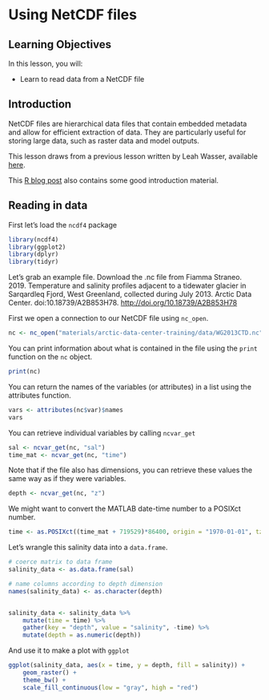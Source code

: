 # Using NetCDF files

## Learning Objectives

In this lesson, you will:

- Learn to read data from a NetCDF file

## Introduction

NetCDF files are hierarchical data files that contain embedded metadata and allow for efficient extraction of data. They are particularly useful for storing large data, such as raster data and model outputs.

This lesson draws from a previous lesson written by Leah Wasser, available [here](https://nceas.github.io/oss-lessons/spatial-data-gis-law/4-tues-spatial-analysis-in-r.html).

This [R blog post](https://www.r-bloggers.com/a-netcdf-4-in-r-cheatsheet/) also contains some good introduction material.

## Reading in data

First let's load the `ncdf4` package

```r
library(ncdf4)
library(ggplot2)
library(dplyr)
library(tidyr)
```

Let's grab an example file. Download the .nc file from Fiamma Straneo. 2019. Temperature and salinity profiles adjacent to a tidewater glacier in Sarqardleq Fjord, West Greenland, collected during July 2013. Arctic Data Center. doi:10.18739/A2B853H78. [http://doi.org/10.18739/A2B853H78](http://doi.org/10.18739/A2B853H78)

First we open a connection to our NetCDF file using `nc_open`.

```r
nc <- nc_open("materials/arctic-data-center-training/data/WG2013CTD.nc")
```

You can print information about what is contained in the file using the `print` function on the `nc` object.

```r
print(nc)
```

You can return the names of the variables (or attributes) in a list using the attributes function.

```r
vars <- attributes(nc$var)$names
vars
```


You can retrieve individual variables by calling `ncvar_get`

```r
sal <- ncvar_get(nc, "sal")
time_mat <- ncvar_get(nc, "time")
```

Note that if the file also has dimensions, you can retrieve these values the same way as if they were variables.

```r
depth <- ncvar_get(nc, "z")
```

We might want to convert the MATLAB date-time number to a POSIXct number.

```r
time <- as.POSIXct((time_mat + 719529)*86400, origin = "1970-01-01", tz = "UTC")
```

Let's wrangle this salinity data into a `data.frame`.

```r
# coerce matrix to data frame
salinity_data <- as.data.frame(sal) 

# name columns according to depth dimension
names(salinity_data) <- as.character(depth) 


salinity_data <- salinity_data %>% 
    mutate(time = time) %>% 
    gather(key = "depth", value = "salinity", -time) %>% 
    mutate(depth = as.numeric(depth))
```

And use it to make a plot with `ggplot`

```r
ggplot(salinity_data, aes(x = time, y = depth, fill = salinity)) +
    geom_raster() +
    theme_bw() +
    scale_fill_continuous(low = "gray", high = "red")
```

